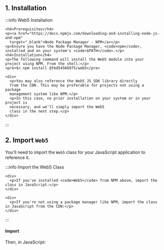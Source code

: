 
## 1. Installation

:::info Web5 Installation

<Tabs>
  <TabItem value="NPM" label="via NPM">
  
    <h4>Prerequisites</h4>
    <p><a href="https://docs.npmjs.com/downloading-and-installing-node-js-and-npm" 
      target="_blank">Node Package Manager - NPM</a></p>
    <p>Ensure you have the Node Package Manager, <code>npm</code>, installed and on your system's <code>$PATH</code>.</p>
    <h4>Installation</h4>
    <p>The following command will install the Web5 module into your project using NPM. From the shell:</p>
    <pre>$> npm install @tbd54566975/web5</pre>

  </TabItem>
  <TabItem value="CDN" label="from CDN">
  
    <div>
      <p>You may also reference the Web5 JS SDK library directly 
      from the CDN. This may be preferable for projects not using a package 
      management system like NPM.</p>
      <p>In this case, no prior installation on your system or in your project is 
      necessary, and we'll simply import the Web5
      class in the next step.</p>
    </div>
  </TabItem>
</Tabs>

:::

## 2. Import `Web5`

You'll need to import the `Web5` class for your JavaScript application to reference it. 

:::info Import the Web5 Class

<Tabs>
  <TabItem value="NPM" label="via NPM">
    
    <div>
      <p>If you've installed <code>Web5</code> from NPM above, import the class in JavaScript:</p>
    </div>


  </TabItem>
  <TabItem value="CDN" label="from CDN">
   
    <div>
      <p>If you're not using a package manager like NPM, import the class in JavaScript from the CDN:</p>
    </div>


  </TabItem>
</Tabs>

:::

<div>
    <h4>Import</h4>
    <p>Then, in JavaScript:</p>
</div>